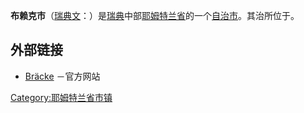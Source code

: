 {{Infobox Kommun|
fullname=Bräcke kommun|
coatofarms=[[Image:Bräcke_vapen.svg|100px]]|
county=[[耶姆特兰省|耶姆特兰省]]|
province=[[耶姆特兰|耶姆特兰]]|
capital={{link-en|布赖克|Bräcke}}|
map=[[Image:Bräcke_Municipality_in_Jämtland_County.png|200px]]|
arearank=第25名|
area=3 453|
arealand=|
populationrank=第250名|
population=7 202 |
densityrank=|
populationdensity=2|
website=http://www.bracke.se|
footnotes=}}

'''布赖克市'''（[[瑞典文|瑞典文]]：{{lang|sv|''Bräcke kommun''}}）是[[瑞典|瑞典]]中部[[耶姆特兰省|耶姆特兰省]]的一个[[瑞典自治市|自治市]]。其治所位于{{link-en|布赖克|Bräcke}}。

== 外部链接 ==
*[http://www.bracke.se Bräcke] {{Wayback|url=http://www.bracke.se/ |date=20201005171219 }}－官方网站

{{Jämtland County}}
{{Localities in Bräcke Municipality}}

{{coord|62|45|10.25|N|15|25|01.19|E|type:city_region:SE_source:frwiki|display=title}}

{{DEFAULTSORT:Bracke Municipality}}
[[Category:耶姆特兰省市镇|Category:耶姆特兰省市镇]]

{{Jämtland-geo-stub}}